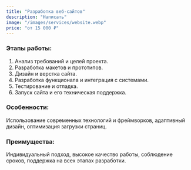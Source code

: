 ```yaml
---
title: "Разработка веб-сайтов"
description: "Написать"
image: "/images/services/website.webp"
price: "от 15 000 ₽"
---
```


### Этапы работы:

1. Анализ требований и целей проекта.
2. Разработка макетов и прототипов.
3. Дизайн и верстка сайта.
4. Разработка функционала и интеграция с системами.
5. Тестирование и отладка.
6. Запуск сайта и его техническая поддержка.

### Особенности:

Использование современных технологий и фреймворков, адаптивный дизайн, оптимизация загрузки страниц.

### Преимущества:

Индивидуальный подход, высокое качество работы, соблюдение сроков, поддержка на всех этапах разработки.
